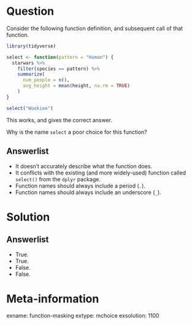 Question
========

Consider the following function definition, and subsequent call of that function. 

```r
library(tidyverse)

select <- function(pattern = "Human") {
  starwars %>%
    filter(species == pattern) %>%
    summarize(
      num_people = n(),
      avg_height = mean(height, na.rm = TRUE)
    )
}

select("Wookiee")
```

This works, and gives the correct answer. 

Why is the name `select` a poor choice for this function? 

Answerlist
----------
* It doesn't accurately describe what the function does. 
* It conflicts with the existing (and more widely-used) function called `select()` from the `dplyr` package. 
* Function names should always include a period (`.`). 
* Function names should always include an underscore (`_`).


Solution
========

Answerlist
----------
* True.
* True.
* False.
* False.

Meta-information
================
exname: function-masking
extype: mchoice
exsolution: 1100
